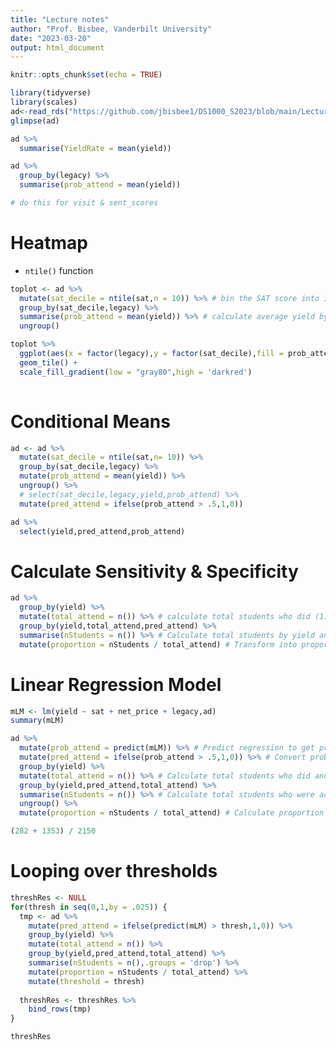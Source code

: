```yaml
---
title: "Lecture notes"
author: "Prof. Bisbee, Vanderbilt University"
date: "2023-03-20"
output: html_document
---
```


```r
knitr::opts_chunk$set(echo = TRUE)
```

```r
library(tidyverse)
library(scales)
ad<-read_rds("https://github.com/jbisbee1/DS1000_S2023/blob/main/Lectures/7_Classification/data/admit_data.rds?raw=true")%>%ungroup()
glimpse(ad)
```

```r
ad %>%
  summarise(YieldRate = mean(yield))
```
```r
ad %>%
  group_by(legacy) %>%
  summarise(prob_attend = mean(yield))

# do this for visit & sent_scores
```


# Heatmap

- `ntile()` function
```r
toplot <- ad %>%
  mutate(sat_decile = ntile(sat,n = 10)) %>% # bin the SAT score into 10 equally sized bins
  group_by(sat_decile,legacy) %>%
  summarise(prob_attend = mean(yield)) %>% # calculate average yield by sat bin and legacy
  ungroup()

toplot %>%
  ggplot(aes(x = factor(legacy),y = factor(sat_decile),fill = prob_attend)) + 
  geom_tile() + 
  scale_fill_gradient(low = "gray80",high = 'darkred')
  
```

# Conditional Means

```r
ad <- ad %>%
  mutate(sat_decile = ntile(sat,n= 10)) %>%
  group_by(sat_decile,legacy) %>%
  mutate(prob_attend = mean(yield)) %>%
  ungroup() %>%
  # select(sat_decile,legacy,yield,prob_attend) %>%
  mutate(pred_attend = ifelse(prob_attend > .5,1,0))

ad %>%
  select(yield,pred_attend,prob_attend)
```



# Calculate Sensitivity & Specificity

```r
ad %>%
  group_by(yield) %>%
  mutate(total_attend = n()) %>% # calculate total students who did (1) and did not (0) attend
  group_by(yield,total_attend,pred_attend) %>%
  summarise(nStudents = n()) %>% # Calculate total students by yield and by prediction
  mutate(proportion = nStudents / total_attend) # Transform into proportion
```

# Linear Regression Model

```r
mLM <- lm(yield ~ sat + net_price + legacy,ad)
summary(mLM)
```

```r
ad %>%
  mutate(prob_attend = predict(mLM)) %>% # Predict regression to get probabilities
  mutate(pred_attend = ifelse(prob_attend > .5,1,0)) %>% # Convert probabilities to 0's & 1's
  group_by(yield) %>%
  mutate(total_attend = n()) %>% # Calculate total students who did and did not attend
  group_by(yield,pred_attend,total_attend) %>%
  summarise(nStudents = n()) %>% # Calculate total students who were accurately & inaccurately predicted
  ungroup() %>%
  mutate(proportion = nStudents / total_attend) # Calculate proportion
```
```r
(282 + 1353) / 2150
```

# Looping over thresholds

```r
threshRes <- NULL
for(thresh in seq(0,1,by = .025)) {
  tmp <- ad %>%
    mutate(pred_attend = ifelse(predict(mLM) > thresh,1,0)) %>%
    group_by(yield) %>%
    mutate(total_attend = n()) %>%
    group_by(yield,pred_attend,total_attend) %>%
    summarise(nStudents = n(),.groups = 'drop') %>%
    mutate(proportion = nStudents / total_attend) %>%
    mutate(threshold = thresh)
  
  threshRes <- threshRes %>%
    bind_rows(tmp)
}

threshRes

```


